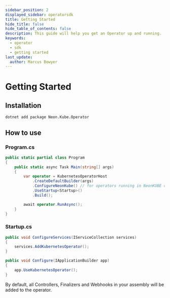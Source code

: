 ```yaml
---
sidebar_position: 2
displayed_sidebar: operatorsdk
title: Getting Started
hide_title: false
hide_table_of_contents: false
description: This guide will help you get an Operator up and running.
keywords:
  - operator
  - sdk
  - getting started
last_update:
  author: Marcus Bowyer
---
```


# Getting Started

## Installation

```
dotnet add package Neon.Kube.Operator
```

## How to use

### Program.cs

```csharp
public static partial class Program
{
    public static async Task Main(string[] args)
    {
        var operator = KubernetesOperatorHost
            .CreateDefaultBuilder(args)
            .ConfigureNeonKube() // for operators running in NeonKUBE clusters.
            .UseStartup<Startup>()
            .Build();

        await operator.RunAsync();
    }
}
```

### Startup.cs

```csharp
public void ConfigureServices(IServiceCollection services)
{
    services.AddKubernetesOperator();
}

public void Configure(IApplicationBuilder app)
{
    app.UseKubernetesOperator();
}
```

By default, all Controllers, Finalizers and Webhooks in your assembly will be
added to the operator.
